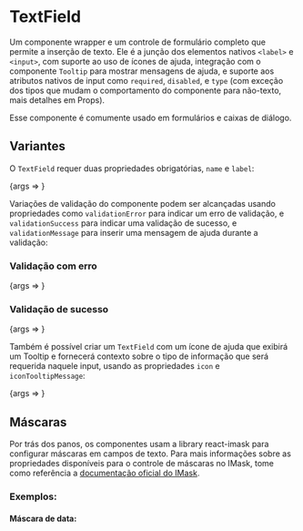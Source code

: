 
<Meta title="Forms/TextField" component={TextField} />

# TextField

Um componente wrapper e um controle de formulário completo que permite a inserção de texto. Ele é a junção dos elementos nativos `<label>` e `<input>`, com suporte ao uso de ícones de ajuda, integração com o componente `Tooltip` para mostrar mensagens de ajuda, e suporte aos atributos nativos de input como `required`, `disabled`, e `type` (com exceção dos tipos que mudam o comportamento do componente para não-texto, mais detalhes em Props).

Esse componente é comumente usado em formulários e caixas de diálogo.

## Variantes

O `TextField` requer duas propriedades obrigatórias, `name` e `label`:

<Canvas>
    <Story 
      name="Regular TextField" 
      args={{name: "inputName", label: "Input Label"}}
    >
      {args => <TextField {...args} />}
    </Story>
</Canvas>

Variações de validação do componente podem ser alcançadas usando propriedades como `validationError` para indicar um erro de validação, e `validationSuccess` para indicar uma validação de sucesso, e `validationMessage` para inserir uma mensagem de ajuda durante a validação:

### Validação com erro

<Canvas>
    <Story 
      name="Error TextField" 
      args={{name: "inputName", label: "Input Label", value: "Wrong Input", validationError: true, validationMessage: "There seems to be something wrong with your input" }}
    >
      {args => <TextField {...args} />}
    </Story>
</Canvas>

### Validação de sucesso

<Canvas>
    <Story 
      name="Success TextField" 
      args={{name: "inputName", label: "Input Label", value: "Right Input", validationSuccess: true }}
    >
      {args => <TextField {...args} />}
    </Story>
</Canvas>

Também é possível criar um `TextField` com um ícone de ajuda que exibirá um Tooltip e fornecerá contexto sobre o tipo de informação que será requerida naquele input, usando as propriedades `icon` e `iconTooltipMessage`:

<Canvas>
    <Story 
      name="Information TextField" 
      args={{name: "inputName", label: "Input Label", icon: "info" }}
    >
      {args => <TextField {...args} />}
    </Story>
</Canvas>

## Máscaras

Por trás dos panos, os componentes usam a library react-imask para configurar máscaras em campos de texto. Para mais informações sobre as propriedades disponíveis para o controle de máscaras no IMask, tome como referência a [documentação oficial do IMask](https://imask.js.org/).

### Exemplos:

#### Máscara de data:
<Canvas>
    <Story 
      name="Date Masked TextField" 
    >
      <TextField 
        name="date"
        label="Data de nascimento"
        mask={Date}
        pattern="d/`m/`YY"
        maxLength="10"
        placeholder="dd/mm/aaaa"
        min={new Date(1900, 0, 1)}
        max={new Date(2010, 0, 1)}
      />
    </Story>
</Canvas>

<ArgsTable of={TextField} />

